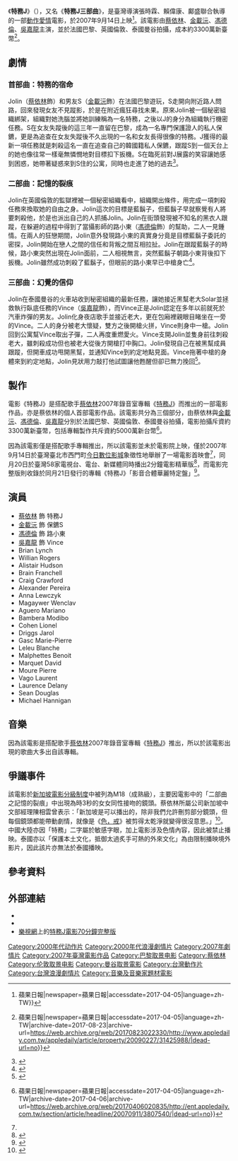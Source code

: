 {{NoteTA
|1=zh-cn:爱情任务;zh-hk:特務J;zh-tw:特務J;zh-sg:特务J
|2=zh-cn:Love Mission;zh-hk:Agent J;zh-tw:Agent J;zh-sg:Agent J
}}
{{電影資訊框
| 片名     = 特務J
| 圖像     = Jolin Tsai - Agent J (film).jpg
| 圖像說明 = 電影海報
| 副標題   = 三部曲
| 導演     = 張時霖、賴偉康、鄺盛
| 監製     = 張智發、劉濬濠
| 製片     = 何孟洪、王漢聲、林欣宏、Torquil Boyd、Pujiraporn Hanchaina、黃緯豪
| 編劇     = 張時霖、陳映蓉
| 旁白     = [[蔡依林|蔡依林]]
| 主演     = [[蔡依林|蔡依林]]、[[金載沅|金載沅]]、[[馮德倫|馮德倫]]、[[吳嘉龍|吳嘉龍]]
| 主題曲   = 《特務J》
| 片尾曲   = 《特務J》
| 攝影     = 王贊欽、金鑫、[[提瓦莫伊太嵩|Tiwa Moeithaisong]]
| 剪輯     = 陳榮煌、姜志欣
| 製片商   = Digital Vision
| 片長     = {{Duration|m=70}}
| 產地     = {{ROC}}
| 語言     = [[汉语|漢語]]、[[朝鮮語|韩語]]、[[英语|英語]]、[[泰语|泰語]]
| 上映日期 = {{Film date|2007|09|14}}
| 發行商   = [[百代唱片_(台灣)|科藝百代股份有限公司]]
| 發行日期 = {{Film date|2007|09|21}}
| 預算     = 3300萬新臺幣
| 中國大陸片名 = 爱情任务
| 香港片名 = 特務J
| 澳門片名 = 特務J
| 臺灣片名 = 特務J
| 新馬片名 = 特务J
}}

《'''特務J'''》（{{lang-en|'''Agent J'''}}），又名《'''特務J三部曲'''》，是臺灣導演張時霖、賴偉康、鄺盛聯合執導的一部[[動作片|動作]][[爱情片|愛情]]電影，於2007年9月14日上映<ref name=":0">{{Cite news|url=http://www.appledaily.com.tw/appledaily/article/property/20070915/3821420/Jolin%E3%80%8A%E7%89%B9%E5%8B%99%E3%80%8B%E6%90%9E%E6%8E%92%E5%A0%B4%E8%AE%93%E8%88%92%E6%B7%87%E5%89%B2%E6%84%9B%E8%B2%93|title=Jolin《特務》搞排場 讓舒淇割愛貓 {{!}} 蘋果日報|newspaper=蘋果日報|accessdate=2017-04-05|language=zh-TW}}</ref>。該電影由[[蔡依林|蔡依林]]、[[金載沅|金載沅]]、[[馮德倫|馮德倫]]、[[吳嘉龍|吳嘉龍]]主演，並於法國巴黎、英國倫敦、泰國曼谷拍攝，成本約3300萬新臺幣<ref>{{Cite news|url=http://www.appledaily.com.tw/appledaily/article/property/20090227/31425988/|title=蔡依林38日子首播MV 北京搞超大螢幕排場 {{!}} 蘋果日報|newspaper=蘋果日報|accessdate=2017-04-05|language=zh-TW|archive-date=2017-08-23|archive-url=https://web.archive.org/web/20170823022330/http://www.appledaily.com.tw/appledaily/article/property/20090227/31425988/|dead-url=no}}</ref>。

== 劇情 ==

=== 首部曲：特務的宿命 ===
Jolin（[[蔡依林|蔡依林]]飾）和男友S（[[金載沅|金載沅]]飾）在法國巴黎遊玩，S走開向附近路人問路，回來發現女友不見蹤影，於是在附近瘋狂尋找未果。原來Jolin被一個秘密組織綁架，組織對她洗腦並將她訓練稱為一名特務，之後以J的身分為組織執行機密任務。S在女友失蹤後的這三年一直留在巴黎，成為一名專門保護證人的私人保鑣，更是為追查在女友失蹤後不久出現的一名和女友長得很像的特務。J獲得的最新一項任務就是刺殺這名一直在追查自己的韓國籍私人保鑣，跟蹤S到一個天台上的她也像往常一樣毫無憐憫地對目標扣下扳機。S在臨死前對J展露的笑容讓她感到困惑，她帶著疑惑來到S住的公寓，同時也走進了她的過去<ref>{{Cite news|url=https://www.kkbox.com/tw/tc/column/showbiz-9-223-1.html|title=浪漫花都譜戀曲？JOLIN與金載沅是仇人?! 是戀人?! - 娛樂新聞 - KKBOX|newspaper=KKBOX|accessdate=2017-04-05|language=zh-TW|archive-date=2017-04-06|archive-url=https://web.archive.org/web/20170406022518/https://www.kkbox.com/tw/tc/column/showbiz-9-223-1.html|dead-url=no}}</ref>。

=== 二部曲：記憶的裂痕 ===
Jolin在英國倫敦的監獄裡被一個秘密組織看中，組織開出條件，用完成一項刺殺任務來換取她的自由之身。Jolin這次的目標是藍鬍子，但藍鬍子早就察覺有人將要刺殺他，於是也派出自己的人抓捕Jolin。Jolin在街頭發現被不知名的黑衣人跟蹤，在躲避的過程中得到了當攝影師的路小東（[[馮德倫|馮德倫]]飾）的幫助，二人一見鍾情。在兩人的狂戀期間，Jolin意外發現路小東的真實身分竟是目標藍鬍子委託的密探，Jolin開始在戀人之間的信任和背叛之間互相拉扯。Jolin在跟蹤藍鬍子的時候，路小東突然出現在Jolin面前，二人相視無言，突然藍鬍子朝路小東背後扣下扳機。Jolin雖然成功刺殺了藍鬍子，但眼前的路小東早已中槍身亡<ref>{{Cite news|url=https://www.kkbox.com/tw/tc/column/showbiz-43-233-1.html|title=愛上敵人？！JOLIN與馮德倫的愛恨糾纏戀曲！ - 娛樂新聞 - KKBOX|newspaper=KKBOX|accessdate=2017-04-05|language=zh-TW|archive-date=2017-04-06|archive-url=https://web.archive.org/web/20170406022252/https://www.kkbox.com/tw/tc/column/showbiz-43-233-1.html|dead-url=no}}</ref>。

=== 三部曲：幻覺的信仰 ===
Jolin在泰國曼谷的火車站收到秘密組織的最新任務，讓她接近黑幫老大Solar並拯救執行臥底任務的Vince（[[吳嘉龍|吳嘉龍]]飾），而Vince正是Jolin認定在多年以前就死於汽車炸彈的男友。Jolin化身夜店歌手並接近老大，更在包廂裡親眼目睹坐在一旁的Vince。二人的身分被老大懷疑，雙方之後開槍火拼，Vince則身中一槍。Jolin回到公寓幫Vince取出子彈，二人再度重燃愛火。Vince支開Jolin並隻身前往刺殺老大，雖刺殺成功但也被老大從後方開槍打中胸口。Jolin發現自己在被黑幫成員跟蹤，但開車成功甩開黑幫，並通知Vince到約定地點見面。Vince拖著中槍的身體來到約定地點，Jolin見狀用力敲打他試圖讓他甦醒但卻已無力挽回<ref>{{Cite web|url=https://movie.douban.com/subject/2279821/|title=特务J (豆瓣)|accessdate=2017-04-05|author=|date=|publisher=|archive-date=2017-03-05|archive-url=https://web.archive.org/web/20170305133331/https://movie.douban.com/subject/2279821/|dead-url=no}}</ref>。

== 製作 ==
電影《特務J》是搭配歌手[[蔡依林|蔡依林]]2007年錄音室專輯《[[特務J|特務J]]》而推出的一部電影作品，亦是蔡依林的個人首部電影作品。該電影共分為三個部分，由蔡依林與[[金載沅|金載沅]]、[[馮德倫|馮德倫]]、[[吳嘉龍|吳嘉龍]]分別於法國巴黎、英國倫敦、泰國曼谷拍攝，電影拍攝斥資約3300萬新臺幣，包括專輯製作共斥資約5000萬新台幣<ref>{{Cite news|url=http://ent.appledaily.com.tw/section/article/headline/20070911/3807540/|title=Jolin 5000萬《特務》11曲全被盜 {{!}} 蘋果日報|newspaper=蘋果日報|accessdate=2017-04-05|language=zh-TW|archive-date=2017-04-06|archive-url=https://web.archive.org/web/20170406020835/http://ent.appledaily.com.tw/section/article/headline/20070911/3807540/|dead-url=no}}</ref>。

因為該電影僅是搭配歌手專輯推出，所以該電影並未於電影院上映，僅於2007年9月14日於臺灣臺北市西門町[[秀泰影城|今日數位影城]]象徵性地舉辦了一場電影首映會<ref name=":0" />，同月20日於臺灣58家電視台、電台、新媒體同時播出2分鐘電影精華版<ref>{{Cite web|url=http://yule.sohu.com/20070921/n252286141.shtml|title=组图：《特务J》精华版播出 蔡依林秀美腿翘臀-搜狐娱乐|accessdate=2017-04-05|work=yule.sohu.com|archive-date=2017-04-06|archive-url=https://web.archive.org/web/20170406110613/http://yule.sohu.com/20070921/n252286141.shtml|dead-url=no}}</ref>，而電影完整版則收錄於同月21日發行的專輯《特務J》「影音合體華麗特定盤」<ref>{{Cite web|url=http://www.iwant-radio.com/showinformation.php?sisn=13447|title=蔡依林『特務j』專輯|accessdate=2017-04-05|work=銀河網路電台|archive-date=2019-04-21|archive-url=https://web.archive.org/web/20190421174825/http://www.iwant-radio.com/showinformation.php?sisn=13447|dead-url=no}}</ref>。

== 演員 ==
* [[蔡依林|蔡依林]] 飾 特務J
* [[金載沅|金載沅]] 飾 保鑣S
* [[馮德倫|馮德倫]] 飾 路小東
* [[吳嘉龍|吳嘉龍]] 飾 Vince
* Brian Lynch
* Willian Rogers
* Alistair Hudson
* Brain Franchell
* Craig Crawford
* Alexander Pereira
* Anna Lewczyk
* Magaywer Wenclav
* Aguero Mariano
* Bambera Modibo
* Cohen Lionel
* Driggs Jarol
* Gasc Marie-Pierre
* Leleu Blanche
* Malphettes Benoit
* Marquet David
* Moure Pierre
* Vago Laurent
* Laurence Delany
* Sean Douglas
* Michael Hannigan

== 音樂 ==
{{See also|特務J}}
因為該電影是搭配歌手[[蔡依林|蔡依林]]2007年錄音室專輯《[[特務J|特務J]]》推出，所以於該電影出現的歌曲大多出自該專輯。

== 爭議事件 ==
該電影於[[電影分級制度#新加坡|新加坡電影分級制度]]中被列為M18（成熟級），主要因電影中的「二部曲之記憶的裂痕」中出現為時3秒的女女同性接吻的鏡頭。蔡依林所屬公司新加坡中文部經理陳相雲曾表示：「新加坡是可以播出的，除非我們允許刪剪部分鏡頭，但每個鏡頭都能帶動劇情，就像是《[[色，戒_(電影)|色，戒]]》被剪得太乾淨就變得很沒意思。」<ref>{{Cite web |url=http://www.shw365.com/mp3x/jctl/200710/31022.html |title=蔡依林《特务J》遭新加坡电检局禁播 |access-date=2016-07-06 |archive-date=2017-03-05 |archive-url=https://web.archive.org/web/20170305012425/http://www.shw365.com/mp3x/jctl/200710/31022.html |dead-url=no }}</ref>。中國大陸亦因「特務」二字屬於敏感字眼，加上電影涉及色情內容，因此被禁止播映。泰國亦以「保護本土文化，抵御太過炙手可熱的外來文化」為由限制播映境外影片，因此該片亦無法於泰國播映。

== 參考資料 ==
{{Reflist}}

== 外部連結 ==
* {{douban|title=特務J}}
* {{YouTube|X3E0i5m8K_A|特務J電影12分鐘精華版}}
* [[乐视网|樂視網]]上的[http://www.le.com/ptv/vplay/1973976.html 特務J電影70分鐘完整版] {{Wayback|url=http://www.le.com/ptv/vplay/1973976.html |date=20200217013336 }}

{{蔡依林}}

[[Category:2000年代动作片|Category:2000年代动作片]]
[[Category:2000年代浪漫劇情片|Category:2000年代浪漫劇情片]]
[[Category:2007年劇情片|Category:2007年劇情片]]
[[Category:2007年臺灣電影作品|Category:2007年臺灣電影作品]]
[[Category:巴黎取景电影|Category:巴黎取景电影]]
[[Category:蔡依林|Category:蔡依林]]
[[Category:伦敦取景电影|Category:伦敦取景电影]]
[[Category:曼谷取景電影|Category:曼谷取景電影]]
[[Category:台灣動作片|Category:台灣動作片]]
[[Category:台灣浪漫劇情片|Category:台灣浪漫劇情片]]
[[Category:音樂及音樂家題材電影|Category:音樂及音樂家題材電影]]